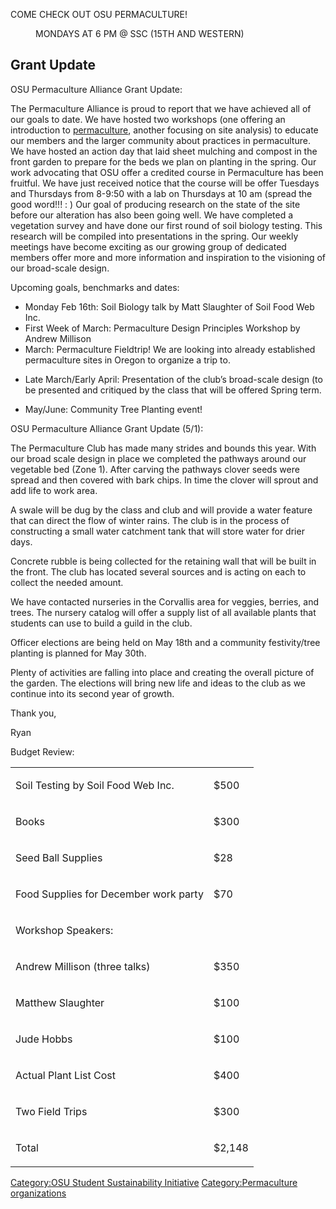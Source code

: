 COME CHECK OUT OSU PERMACULTURE!
:MONDAYS AT 6 PM @ SSC (15TH AND WESTERN)

== Grant Update ==
OSU Permaculture Alliance Grant Update:

The Permaculture Alliance is proud to report that we have achieved all of our goals to date.  We have hosted two workshops (one offering an introduction to [[permaculture]], another focusing on site analysis) to educate our members and the larger community about practices in permaculture. We have hosted an action day that laid sheet mulching and compost in the front garden to prepare for the beds we plan on planting in the spring. Our work advocating that OSU offer a credited course in Permaculture has been fruitful. We have just received notice that the course will be offer Tuesdays and Thursdays from 8-9:50 with a lab on Thursdays at 10 am (spread the good word!!! : ) Our goal of producing research on the state of the site before our alteration has also been going well. We have completed a vegetation survey and have done our first round of soil biology testing. This research will be compiled into presentations in the spring.  Our weekly meetings have become exciting as our growing group of dedicated members offer more and more information and inspiration to the visioning of our broad-scale design.

Upcoming goals, benchmarks and dates:

* Monday Feb 16th: Soil Biology talk by Matt Slaughter of Soil Food Web Inc.
* First Week of March: Permaculture Design Principles Workshop by Andrew Millison
* March: Permaculture Fieldtrip! We are looking into already established permaculture sites in Oregon to organize a trip to.

*Late March/Early April: Presentation of the club’s broad-scale design (to be presented and critiqued by the class that will be offered Spring term.

*May/June: Community Tree Planting event!



OSU Permaculture Alliance Grant Update (5/1):

The Permaculture Club has made many strides and bounds this year. With our broad scale design in place we completed the pathways around our vegetable bed (Zone 1). After carving the pathways clover seeds were spread and then covered with bark chips. In time the clover will sprout and add life to work area.


A swale will be dug by the class and club and will provide a water feature that can direct the flow of winter rains. The club is in the process of constructing a small water catchment tank that will store water for drier days.


Concrete rubble is being collected for the retaining wall that will be built in the front. The club has located several sources and is acting on each to collect the needed amount.


We have contacted nurseries in the Corvallis area for veggies, berries, and trees. The nursery catalog will offer a supply list of all available plants that students can use to build a guild in the club.


Officer elections are being held on May 18th and a community festivity/tree planting is planned for May 30th.


Plenty of activities are falling into place and creating the overall picture of the garden. The elections will bring new life and ideas to the club as we continue into its second year of growth.


Thank you,


Ryan



Budget Review:
{| class="wikitable"
|-
| Soil Testing by Soil Food Web Inc. 
| $500
|-
| Books
| $300
|-
| Seed Ball Supplies
| $28
|-
| Food Supplies for December work party
| $70
|-
| Workshop Speakers: 
|
|-
| Andrew Millison (three talks)
| $350
|-
| Matthew Slaughter
| $100
|-
| Jude Hobbs
| $100
|-
| Actual Plant List Cost
| $400
|-
|Two Field Trips
| $300
|-
! Total
! $2,148
|}

[[Category:OSU Student Sustainability Initiative]]
[[Category:Permaculture organizations]]